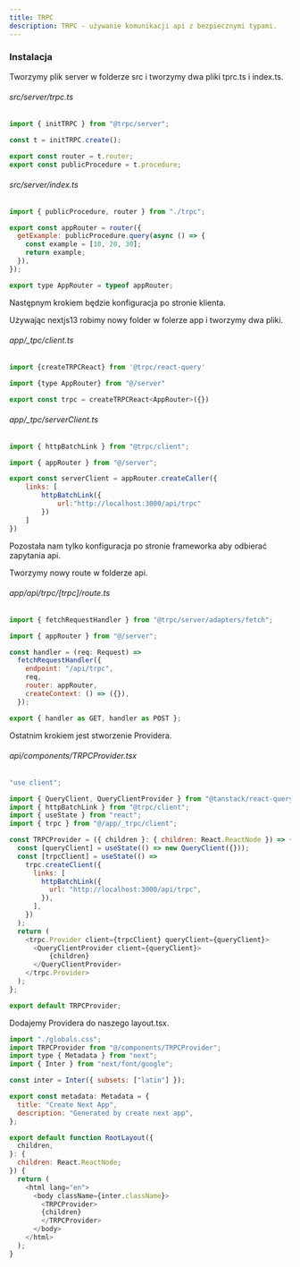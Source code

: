```yaml
---
title: TRPC
description: TRPC - używanie komunikacji api z bezpiecznymi typami.
---
```


### Instalacja

<CopyInput install value="@trpc/client @trpc/server @trpc/react-query @tanstack/react-query"/>

Tworzymy plik server w folderze src i tworzymy dwa pliki tprc.ts i index.ts.

###### src/server/trpc.ts

```js
import { initTRPC } from "@trpc/server";

const t = initTRPC.create();

export const router = t.router;
export const publicProcedure = t.procedure;
```

###### src/server/index.ts

```js
import { publicProcedure, router } from "./trpc";

export const appRouter = router({
  getExample: publicProcedure.query(async () => {
    const example = [10, 20, 30];
    return example;
  }),
});

export type AppRouter = typeof appRouter;
```

Następnym krokiem będzie konfiguracja po stronie klienta.

Używając nextjs13 robimy nowy folder w folerze app i tworzymy dwa pliki.

###### app/_tpc/client.ts

```js
import {createTRPCReact} from '@trpc/react-query'

import {type AppRouter} from "@/server"

export const trpc = createTRPCReact<AppRouter>({})
```

###### app/_tpc/serverClient.ts

```js
import { httpBatchLink } from "@trpc/client";

import { appRouter } from "@/server";

export const serverClient = appRouter.createCaller({
    links: [
        httpBatchLink({
            url:"http://localhost:3000/api/trpc"
        })
    ]
})
```

Pozostała nam tylko konfiguracja po stronie frameworka aby odbierać zapytania api.

Tworzymy nowy route w folderze api.

###### app/api/trpc/[trpc]/route.ts

```js
import { fetchRequestHandler } from "@trpc/server/adapters/fetch";

import { appRouter } from "@/server";

const handler = (req: Request) =>
  fetchRequestHandler({
    endpoint: "/api/trpc",
    req,
    router: appRouter,
    createContext: () => ({}),
  });

export { handler as GET, handler as POST };
```

Ostatnim krokiem jest stworzenie Providera.

###### api/components/TRPCProvider.tsx
```js
"use client";

import { QueryClient, QueryClientProvider } from "@tanstack/react-query";
import { httpBatchLink } from "@trpc/client";
import { useState } from "react";
import { trpc } from "@/app/_trpc/client";

const TRPCProvider = ({ children }: { children: React.ReactNode }) => {
  const [queryClient] = useState(() => new QueryClient({}));
  const [trpcClient] = useState(() =>
    trpc.createClient({
      links: [
        httpBatchLink({
          url: "http://localhost:3000/api/trpc",
        }),
      ],
    })
  );
  return (
    <trpc.Provider client={trpcClient} queryClient={queryClient}>
      <QueryClientProvider client={queryClient}>
          {children}
      </QueryClientProvider>
    </trpc.Provider>
  );
};

export default TRPCProvider;
```

Dodajemy Providera do naszego layout.tsx.

```js
import "./globals.css";
import TRPCProvider from "@/components/TRPCProvider";
import type { Metadata } from "next";
import { Inter } from "next/font/google";

const inter = Inter({ subsets: ["latin"] });

export const metadata: Metadata = {
  title: "Create Next App",
  description: "Generated by create next app",
};

export default function RootLayout({
  children,
}: {
  children: React.ReactNode;
}) {
  return (
    <html lang="en">
      <body className={inter.className}>
        <TRPCProvider>
        {children}
        </TRPCProvider>
      </body>
    </html>
  );
}
```